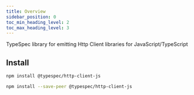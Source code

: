 ```yaml
---
title: Overview
sidebar_position: 0
toc_min_heading_level: 2
toc_max_heading_level: 3
---
```



TypeSpec library for emitting Http Client libraries for JavaScript/TypeScript

## Install

<Tabs>
<TabItem  label="In a spec" default>

```bash
npm install @typespec/http-client-js
```

</TabItem>
<TabItem  label="In a library" default>

```bash
npm install --save-peer @typespec/http-client-js
```

</TabItem>
</Tabs>
